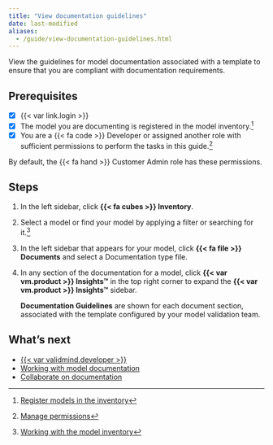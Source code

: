 ```yaml
---
title: "View documentation guidelines"
date: last-modified
aliases:
  - /guide/view-documentation-guidelines.html
---
```


View the guidelines for model documentation associated with a template to ensure that you are compliant with documentation requirements.

::: {.attn}

## Prerequisites

- [x] {{< var link.login >}}
- [x] The model you are documenting is registered in the model inventory.[^1]
- [x] You are a [{{< fa code >}} Developer]{.bubble} or assigned another role with sufficient permissions to perform the tasks in this guide.[^2]

::: {.callout title="To configure documentation guidelines for templates, you must have sufficient guideline permissions."}
By default, the [{{< fa hand >}} Customer Admin]{.bubble} role has these permissions.
:::


:::

## Steps

1. In the left sidebar, click **{{< fa cubes >}} Inventory**.

2. Select a model or find your model by applying a filter or searching for it.[^3]

3.  In the left sidebar that appears for your model, click **{{< fa file >}} Documents** and select a Documentation type file.

4. In any section of the documentation for a model, click **{{< var vm.product >}} Insights™** in the top right corner to expand the **{{< var vm.product >}} Insights™** sidebar.

   **Documentation Guidelines** are shown for each document section, associated with the template configured by your model validation team.

## What's next

- [{{< var validmind.developer >}}](/developer/validmind-library.qmd)
- [Working with model documentation](working-with-model-documentation.qmd)
- [Collaborate on documentation](collaborate-with-others.qmd)


<!-- FOOTNOTES -->

[^1]: [Register models in the inventory](/guide/model-inventory/register-models-in-inventory.qmd)

[^2]: [Manage permissions](/guide/configuration/manage-permissions.qmd)

[^3]: [Working with the model inventory](/guide/model-inventory/working-with-model-inventory.qmd#search-filter-and-sort-models)